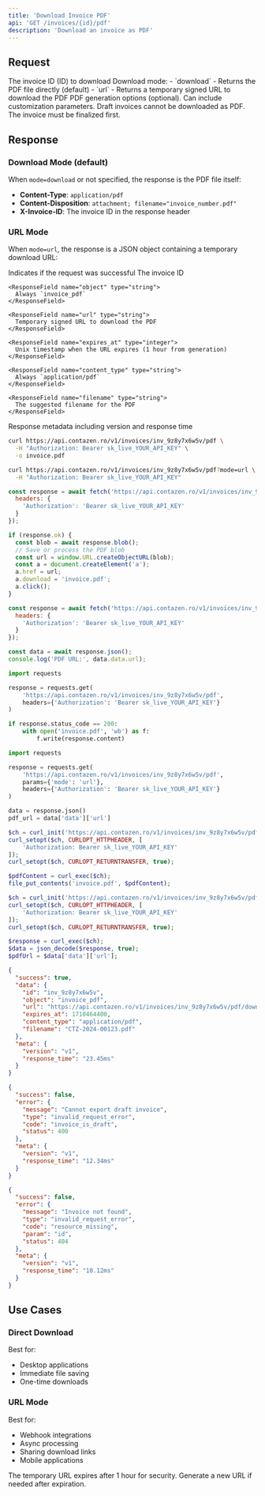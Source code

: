 ```yaml
---
title: 'Download Invoice PDF'
api: 'GET /invoices/{id}/pdf'
description: 'Download an invoice as PDF'
---
```


## Request

<ParamField path="id" type="string" required>
  The invoice ID (ID) to download
</ParamField>

<ParamField query="mode" type="string" default="download">
  Download mode:
  - `download` - Returns the PDF file directly (default)
  - `url` - Returns a temporary signed URL to download the PDF
</ParamField>

<ParamField query="options" type="string">
  PDF generation options (optional). Can include customization parameters.
</ParamField>

<Warning>
  Draft invoices cannot be downloaded as PDF. The invoice must be finalized first.
</Warning>

## Response

### Download Mode (default)

When `mode=download` or not specified, the response is the PDF file itself:

- **Content-Type**: `application/pdf`
- **Content-Disposition**: `attachment; filename="invoice_number.pdf"`
- **X-Invoice-ID**: The invoice ID in the response header

### URL Mode

When `mode=url`, the response is a JSON object containing a temporary download URL:

<ResponseField name="success" type="boolean">
  Indicates if the request was successful
</ResponseField>

<ResponseField name="data" type="object">
  <Expandable title="Properties">
    <ResponseField name="id" type="string">
      The invoice ID
    </ResponseField>
    
    <ResponseField name="object" type="string">
      Always `invoice_pdf`
    </ResponseField>
    
    <ResponseField name="url" type="string">
      Temporary signed URL to download the PDF
    </ResponseField>
    
    <ResponseField name="expires_at" type="integer">
      Unix timestamp when the URL expires (1 hour from generation)
    </ResponseField>
    
    <ResponseField name="content_type" type="string">
      Always `application/pdf`
    </ResponseField>
    
    <ResponseField name="filename" type="string">
      The suggested filename for the PDF
    </ResponseField>
  </Expandable>
</ResponseField>

<ResponseField name="meta" type="object">
  Response metadata including version and response time
</ResponseField>

<RequestExample>

```bash cURL - Direct Download
curl https://api.contazen.ro/v1/invoices/inv_9z8y7x6w5v/pdf \
  -H "Authorization: Bearer sk_live_YOUR_API_KEY" \
  -o invoice.pdf
```

```bash cURL - Get URL
curl https://api.contazen.ro/v1/invoices/inv_9z8y7x6w5v/pdf?mode=url \
  -H "Authorization: Bearer sk_live_YOUR_API_KEY"
```

```javascript Node.js - Direct Download
const response = await fetch('https://api.contazen.ro/v1/invoices/inv_9z8y7x6w5v/pdf', {
  headers: {
    'Authorization': 'Bearer sk_live_YOUR_API_KEY'
  }
});

if (response.ok) {
  const blob = await response.blob();
  // Save or process the PDF blob
  const url = window.URL.createObjectURL(blob);
  const a = document.createElement('a');
  a.href = url;
  a.download = 'invoice.pdf';
  a.click();
}
```

```javascript Node.js - Get URL
const response = await fetch('https://api.contazen.ro/v1/invoices/inv_9z8y7x6w5v/pdf?mode=url', {
  headers: {
    'Authorization': 'Bearer sk_live_YOUR_API_KEY'
  }
});

const data = await response.json();
console.log('PDF URL:', data.data.url);
```

```python Python - Direct Download
import requests

response = requests.get(
    'https://api.contazen.ro/v1/invoices/inv_9z8y7x6w5v/pdf',
    headers={'Authorization': 'Bearer sk_live_YOUR_API_KEY'}
)

if response.status_code == 200:
    with open('invoice.pdf', 'wb') as f:
        f.write(response.content)
```

```python Python - Get URL
import requests

response = requests.get(
    'https://api.contazen.ro/v1/invoices/inv_9z8y7x6w5v/pdf',
    params={'mode': 'url'},
    headers={'Authorization': 'Bearer sk_live_YOUR_API_KEY'}
)

data = response.json()
pdf_url = data['data']['url']
```

```php PHP - Direct Download
$ch = curl_init('https://api.contazen.ro/v1/invoices/inv_9z8y7x6w5v/pdf');
curl_setopt($ch, CURLOPT_HTTPHEADER, [
    'Authorization: Bearer sk_live_YOUR_API_KEY'
]);
curl_setopt($ch, CURLOPT_RETURNTRANSFER, true);

$pdfContent = curl_exec($ch);
file_put_contents('invoice.pdf', $pdfContent);
```

```php PHP - Get URL
$ch = curl_init('https://api.contazen.ro/v1/invoices/inv_9z8y7x6w5v/pdf?mode=url');
curl_setopt($ch, CURLOPT_HTTPHEADER, [
    'Authorization: Bearer sk_live_YOUR_API_KEY'
]);
curl_setopt($ch, CURLOPT_RETURNTRANSFER, true);

$response = curl_exec($ch);
$data = json_decode($response, true);
$pdfUrl = $data['data']['url'];
```

</RequestExample>

<ResponseExample>

```json URL Mode Response
{
  "success": true,
  "data": {
    "id": "inv_9z8y7x6w5v",
    "object": "invoice_pdf",
    "url": "https://api.contazen.ro/v1/invoices/inv_9z8y7x6w5v/pdf/download?token=abc123def456&expires=1710464400&signature=xyz789",
    "expires_at": 1710464400,
    "content_type": "application/pdf",
    "filename": "CTZ-2024-00123.pdf"
  },
  "meta": {
    "version": "v1",
    "response_time": "23.45ms"
  }
}
```

```json Error Response - Draft Invoice
{
  "success": false,
  "error": {
    "message": "Cannot export draft invoice",
    "type": "invalid_request_error",
    "code": "invoice_is_draft",
    "status": 400
  },
  "meta": {
    "version": "v1",
    "response_time": "12.34ms"
  }
}
```

```json Error Response - Not Found
{
  "success": false,
  "error": {
    "message": "Invoice not found",
    "type": "invalid_request_error",
    "code": "resource_missing",
    "param": "id",
    "status": 404
  },
  "meta": {
    "version": "v1",
    "response_time": "10.12ms"
  }
}
```

</ResponseExample>

## Use Cases

### Direct Download
Best for:
- Desktop applications
- Immediate file saving
- One-time downloads

### URL Mode
Best for:
- Webhook integrations
- Async processing
- Sharing download links
- Mobile applications

<Note>
  The temporary URL expires after 1 hour for security. Generate a new URL if needed after expiration.
</Note>
